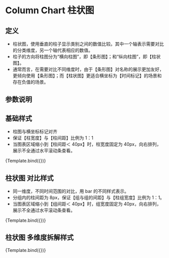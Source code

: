 
<Meta title="MDX/Column" component={Column} />

# Column Chart 柱状图

## 定义

- 柱状图，使用垂直的柱子显示类别之间的数值比较。其中一个轴表示需要对比的分类维度，另一个轴代表相应的数值。
- 柱子的方向将柱图分为“横向柱图”，即【条形图】；和“纵向柱图”，即【柱状图】。
- 通常而言，在需要对比不同维度时，由于【条形图】对名称的展示更加友好，更倾向使用【条形图】；而【柱状图】更适合横坐标为【时间标记】的场景和存在负值的场景。

## 参数说明

<ArgsTable of={Column} />

## 基础样式

- 柱图与横坐标标记对齐
- 保证【柱宽度】与【柱间距】比例为 1：1
- 当图表区域缩小到【柱间距＜ 40px】时，柱宽度固定为 40px，向右排列，展示不全通过水平滚动条查看。


<Canvas>
  <Story id="charts-柱状图-column--column-with-ts" name={ColumnWithTs.storyName} args={ColumnWithTs.args}>
    {Template.bind({})}
  </Story>
</Canvas>

## 柱状图 对比样式

- 同一维度，不同时间范围的对比，用 bar 的不同样式表示。
- 分组内的柱间距为 8px，保证【组与组的间距】与【柱组宽度】比例为 1：1。
- 当图表区域缩小到【组间距＜ 40px】时，组宽度固定为 40px，向右排列，展示不全通过水平滚动条查看。

<Canvas>
  <Story
    id="charts-柱状图-column--column-with-componsive"
    name={ColumnWithComponsive.storyName}
    args={ColumnWithComponsive.args}
  >
    {Template.bind({})}
  </Story>
</Canvas>

## 柱状图 多维度拆解样式

<Canvas>
  <Story id="charts-柱状图-column--column-with-group" name={ColumnWithGroup.storyName} args={ColumnWithGroup.args}>
    {Template.bind({})}
  </Story>
</Canvas>
